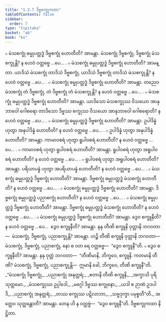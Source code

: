 ```yaml
---
title: "1.3.7 ဒိဗ္ဗစက္ခုကထာ"
tableOfContents: false
sidebar:
  order: 7
type: "tipitaka"
basket: "ab"
book: "kv"
---
```



<DynamicBreadcrumb />

<Division number="373" book="kv" e="ch" v="32" p="190">

<Paragraph number="1196" book="kv">
๐ မံသစက္ခုံ ဓမ္မုပတ္ထဒ္ဓံ ဒိဗ္ဗစက္ခုံ ဟောတီတိ? အာမန္တာ. မံသစက္ခုံ ဒိဗ္ဗစက္ခုံ, ဒိဗ္ဗစက္ခုံ မံသစက္ခုန္တိ? န ဟေဝံ ဝတ္တဗ္ဗေ …ပေ… .
</Paragraph>

<Paragraph number="1197" book="kv">
๐ မံသစက္ခုံ ဓမ္မုပတ္ထဒ္ဓံ ဒိဗ္ဗစက္ခုံ ဟောတီတိ? အာမန္တာ. ယာဒိသံ မံသစက္ခုံ တာဒိသံ ဒိဗ္ဗစက္ခုံ, ယာဒိသံ ဒိဗ္ဗစက္ခုံ တာဒိသံ မံသစက္ခုန္တိ? န ဟေဝံ ဝတ္တဗ္ဗေ …ပေ… .
</Paragraph>

<Paragraph number="1198" book="kv">
๐ မံသစက္ခုံ ဓမ္မုပတ္ထဒ္ဓံ ဒိဗ္ဗစက္ခုံ ဟောတီတိ? အာမန္တာ. တညေဝ မံသစက္ခုံ တံ ဒိဗ္ဗစက္ခုံ, တံ ဒိဗ္ဗစက္ခုံ တံ မံသစက္ခုန္တိ? န ဟေဝံ ဝတ္တဗ္ဗေ …ပေ… .
</Paragraph>

<Paragraph number="1199" book="kv">
๐ မံသစက္ခုံ ဓမ္မုပတ္ထဒ္ဓံ ဒိဗ္ဗစက္ခုံ ဟောတီတိ? အာမန္တာ. ယာဒိသော မံသစက္ခုဿ ဝိသယော အာနုဘာဝေါ ဂေါစရော တာဒိသော ဒိဗ္ဗဿ စက္ခုဿ ဝိသယော အာနုဘာဝေါ ဂေါစရောတိ? န ဟေဝံ ဝတ္တဗ္ဗေ …ပေ… .
</Paragraph>

<Paragraph number="1200" book="kv">
๐ မံသစက္ခုံ ဓမ္မုပတ္ထဒ္ဓံ ဒိဗ္ဗစက္ခုံ ဟောတီတိ? အာမန္တာ. ဥပါဒိန္နံ ဟုတွာ အနုပါဒိန္နံ ဟောတီတိ? န ဟေဝံ ဝတ္တဗ္ဗေ …ပေ… .
</Paragraph>

<Paragraph number="1201" book="kv">
๐ ဥပါဒိန္နံ ဟုတွာ အနုပါဒိန္နံ ဟောတီတိ? အာမန္တာ. ကာမာဝစရံ ဟုတွာ ရူပါဝစရံ ဟောတီတိ? န ဟေဝံ ဝတ္တဗ္ဗေ …ပေ… .
</Paragraph>

<Paragraph number="1202" book="kv">
๐ ကာမာဝစရံ ဟုတွာ ရူပါဝစရံ ဟောတီတိ? အာမန္တာ. ရူပါဝစရံ ဟုတွာ အရူပါဝစရံ ဟောတီတိ? န ဟေဝံ ဝတ္တဗ္ဗေ …ပေ… .
</Paragraph>

<Paragraph number="1203" book="kv">
๐ ရူပါဝစရံ ဟုတွာ အရူပါဝစရံ ဟောတီတိ? အာမန္တာ. ပရိယာပန္နံ ဟုတွာ အပရိယာပန္နံ ဟောတီတိ? န ဟေဝံ ဝတ္တဗ္ဗေ …ပေ… .
</Paragraph>

</Division>
<Division number="374" book="kv" e="ch" v="32" p="191">

<Paragraph number="1204" book="kv">
๐ မံသစက္ခုံ ဓမ္မုပတ္ထဒ္ဓံ ဒိဗ္ဗစက္ခုံ ဟောတီတိ? အာမန္တာ. ဒိဗ္ဗစက္ခုံ ဓမ္မုပတ္ထဒ္ဓံ မံသစက္ခုံ ဟောတီတိ? န ဟေဝံ ဝတ္တဗ္ဗေ …ပေ… .
</Paragraph>

<Paragraph number="1205" book="kv">
๐ မံသစက္ခုံ ဓမ္မုပတ္ထဒ္ဓံ ဒိဗ္ဗစက္ခုံ ဟောတီတိ? အာမန္တာ. ဒိဗ္ဗစက္ခုံ ဓမ္မုပတ္ထဒ္ဓံ ပညာစက္ခုံ ဟောတီတိ? န ဟေဝံ ဝတ္တဗ္ဗေ …ပေ… .
</Paragraph>

<Paragraph number="1206" book="kv">
๐ မံသစက္ခုံ ဓမ္မုပတ္ထဒ္ဓံ ဒိဗ္ဗစက္ခုံ ဟောတီတိ? အာမန္တာ. ဒိဗ္ဗစက္ခုံ ဓမ္မုပတ္ထဒ္ဓံ မံသစက္ခုံ ဟောတီတိ? န ဟေဝံ ဝတ္တဗ္ဗေ …ပေ… .
</Paragraph>

<Paragraph number="1207" book="kv">
๐ မံသစက္ခုံ ဓမ္မုပတ္ထဒ္ဓံ ဒိဗ္ဗစက္ခုံ ဟောတီတိ? အာမန္တာ. ဒွေဝ စက္ခူနီတိ? န ဟေဝံ ဝတ္တဗ္ဗေ …ပေ…  ဒွေဝ စက္ခူနီတိ? အာမန္တာ. နနု တီဏိ စက္ခူနိ ဝုတ္တာနိ ဘဂဝတာ—  မံသစက္ခုံ, ဒိဗ္ဗစက္ခုံ, ပညာစက္ခုန္တိ? အာမန္တာ. ဟဉ္စိ တီဏိ စက္ခူနိ ဝုတ္တာနိ ဘဂဝတာ—  မံသစက္ခုံ, ဒိဗ္ဗစက္ခုံ, ပညာစက္ခုံ, နော စ ဝတ ရေ ဝတ္တဗ္ဗေ—  “ဒွေဝ စက္ခူနီ”တိ.
</Paragraph>

<Paragraph number="1208" book="kv">
๐ ဒွေဝ စက္ခူနီတိ? အာမန္တာ. နနု ဝုတ္တံ ဘဂဝတာ—  “တီဏိမာနိ, ဘိက္ခဝေ, စက္ခူနိ. ကတမာနိ တီဏိ? မံသစက္ခုံ, ဒိဗ္ဗစက္ခုံ, ပညာစက္ခုန္တိ—  ဣမာနိ ခေါ, ဘိက္ခဝေ, တီဏိ စက္ခူနီ”တိ.
</Paragraph>

<Paragraph number="1209" type="verses" book="kv">
_“မံသစက္ခုံ ဒိဗ္ဗစက္ခုံ,_  
_ပညာစက္ခုံ အနုတ္တရံ;_  
_ဧတာနိ တီဏိ စက္ခူနိ,_  
_အက္ခာသိ ပုရိသုတ္တမော._  

</Paragraph>

<Paragraph number="1210" type="verses" book="kv">
_မံသစက္ခုဿ ဥပ္ပါဒေါ,_  
_မဂ္ဂေါ ဒိဗ္ဗဿ စက္ခုနော;_  
_ယဒါ စ ဉာဏံ ဥဒပါဒိ,_  
_ပညာစက္ခုံ အနုတ္တရံ;_  
_တဿ စက္ခုဿ ပဋိလာဘာ,_  
_သဗ္ဗဒုက္ခာ ပမုစ္စတီ”တိ._  

</Paragraph>

<Paragraph number="1211" book="kv">
အတ္ထေဝ သုတ္တန္တောတိ? အာမန္တာ. တေန ဟိ န ဝတ္တဗ္ဗံ—  “ဒွေဝ စက္ခူနီ”တိ.

</Paragraph>
</Division>

<Paragraph number="1212" type="center" book="kv">
ဒိဗ္ဗစက္ခုကထာ နိဋ္ဌိတာ.
</Paragraph>
